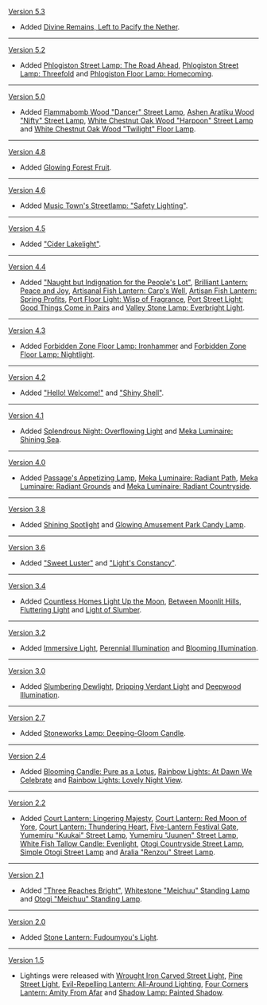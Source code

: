 {{Change History/Header}}
[[Version 5.3]]
* Added [[Divine Remains, Left to Pacify the Nether]].
----
[[Version 5.2]]
* Added [[Phlogiston Street Lamp: The Road Ahead]], [[Phlogiston Street Lamp: Threefold]] and [[Phlogiston Floor Lamp: Homecoming]].
----
[[Version 5.0]]
* Added [[Flammabomb Wood "Dancer" Street Lamp]], [[Ashen Aratiku Wood "Nifty" Street Lamp]], [[White Chestnut Oak Wood "Harpoon" Street Lamp]] and [[White Chestnut Oak Wood "Twilight" Floor Lamp]].
----
[[Version 4.8]]
* Added [[Glowing Forest Fruit]].
----
[[Version 4.6]]
* Added [[Music Town's Streetlamp: "Safety Lighting"]].
----
[[Version 4.5]]
* Added [["Cider Lakelight"]].
----
[[Version 4.4]]
* Added [["Naught but Indignation for the People's Lot"]], [[Brilliant Lantern: Peace and Joy]], [[Artisanal Fish Lantern: Carp's Well]], [[Artisan Fish Lantern: Spring Profits]], [[Port Floor Light: Wisp of Fragrance]], [[Port Street Light: Good Things Come in Pairs]] and [[Valley Stone Lamp: Everbright Light]].
----
[[Version 4.3]]
* Added [[Forbidden Zone Floor Lamp: Ironhammer]] and [[Forbidden Zone Floor Lamp: Nightlight]].
----
[[Version 4.2]]
* Added [["Hello! Welcome!"]] and [["Shiny Shell"]].
----
[[Version 4.1]]
* Added [[Splendrous Night: Overflowing Light]] and [[Meka Luminaire: Shining Sea]].
----
[[Version 4.0]]
* Added [[Passage's Appetizing Lamp]], [[Meka Luminaire: Radiant Path]], [[Meka Luminaire: Radiant Grounds]] and [[Meka Luminaire: Radiant Countryside]].
----
[[Version 3.8]]
* Added [[Shining Spotlight]] and [[Glowing Amusement Park Candy Lamp]].
----
[[Version 3.6]]
* Added [["Sweet Luster"]] and [["Light's Constancy"]].
----
[[Version 3.4]]
* Added [[Countless Homes Light Up the Moon]], [[Between Moonlit Hills]], [[Fluttering Light]] and [[Light of Slumber]].
----
[[Version 3.2]]
* Added [[Immersive Light]], [[Perennial Illumination]] and [[Blooming Illumination]].
----
[[Version 3.0]]
* Added [[Slumbering Dewlight]], [[Dripping Verdant Light]] and [[Deepwood Illumination]].
----
[[Version 2.7]]
* Added [[Stoneworks Lamp: Deeping-Gloom Candle]].
----
[[Version 2.4]]
* Added [[Blooming Candle: Pure as a Lotus]], [[Rainbow Lights: At Dawn We Celebrate]] and [[Rainbow Lights: Lovely Night View]].
----
[[Version 2.2]]
* Added [[Court Lantern: Lingering Majesty]], [[Court Lantern: Red Moon of Yore]], [[Court Lantern: Thundering Heart]], [[Five-Lantern Festival Gate]], [[Yumemiru "Kuukai" Street Lamp]], [[Yumemiru "Juunen" Street Lamp]], [[White Fish Tallow Candle: Evenlight]], [[Otogi Countryside Street Lamp]], [[Simple Otogi Street Lamp]] and [[Aralia "Renzou" Street Lamp]].
----
[[Version 2.1]]
* Added [["Three Reaches Bright"]], [[Whitestone "Meichuu" Standing Lamp]] and [[Otogi "Meichuu" Standing Lamp]].
----
[[Version 2.0]]
* Added [[Stone Lantern: Fudoumyou's Light]].
----
[[Version 1.5]]
* Lightings were released with [[Wrought Iron Carved Street Light]], [[Pine Street Light]], [[Evil-Repelling Lantern: All-Around Lighting]], [[Four Corners Lantern: Amity From Afar]] and [[Shadow Lamp: Painted Shadow]].